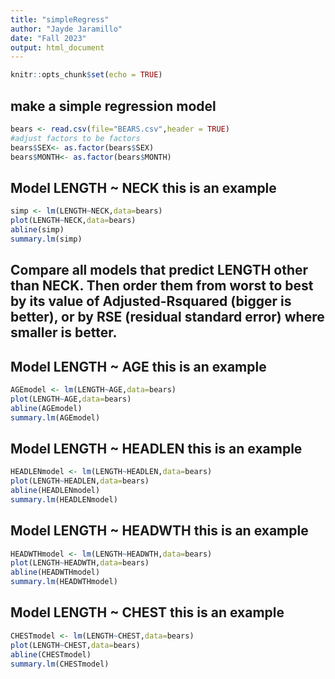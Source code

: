 ```yaml
---
title: "simpleRegress"
author: "Jayde Jaramillo"
date: "Fall 2023"
output: html_document
---
```


```r
knitr::opts_chunk$set(echo = TRUE)
```

## make a simple regression model

```r
bears <- read.csv(file="BEARS.csv",header = TRUE)
#adjust factors to be factors
bears$SEX<- as.factor(bears$SEX)
bears$MONTH<- as.factor(bears$MONTH)
```

## Model LENGTH ~ NECK  this is an example  

```r
simp <- lm(LENGTH~NECK,data=bears)
plot(LENGTH~NECK,data=bears)
abline(simp)
summary.lm(simp)
```


## Compare all models that predict LENGTH other than NECK. Then order them from worst to best by its value of Adjusted-Rsquared (bigger is better), or by RSE (residual standard error) where smaller is better. 


## Model LENGTH ~ AGE  this is an example  

```r
AGEmodel <- lm(LENGTH~AGE,data=bears)
plot(LENGTH~AGE,data=bears)
abline(AGEmodel)
summary.lm(AGEmodel)
```

## Model LENGTH ~ HEADLEN  this is an example  

```r
HEADLENmodel <- lm(LENGTH~HEADLEN,data=bears)
plot(LENGTH~HEADLEN,data=bears)
abline(HEADLENmodel)
summary.lm(HEADLENmodel)
```

## Model LENGTH ~ HEADWTH  this is an example  

```r
HEADWTHmodel <- lm(LENGTH~HEADWTH,data=bears)
plot(LENGTH~HEADWTH,data=bears)
abline(HEADWTHmodel)
summary.lm(HEADWTHmodel)
```

## Model LENGTH ~ CHEST  this is an example  

```r
CHESTmodel <- lm(LENGTH~CHEST,data=bears)
plot(LENGTH~CHEST,data=bears)
abline(CHESTmodel)
summary.lm(CHESTmodel)
```